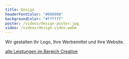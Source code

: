 ```yaml
---
title: Design
headerFontColor: "#000000"
backgroundColor: "#ffffff"
poster: /videos/design-poster.jpg
video: /videos/design-video.webm
---
```


Wir gestalten Ihr Logo, Ihre Werbemittel und Ihre Website.

[alle Leistungen im Bereich Creative](/creative/)
